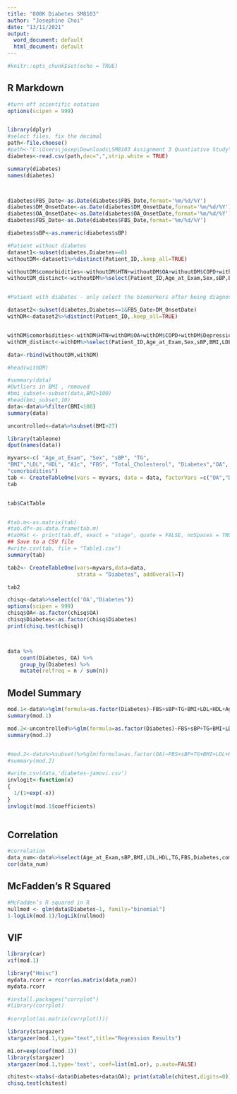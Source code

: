 ---
title: "800K Diabetes SM8103"
author: "Josephine Choi"
date: "13/11/2021"
output:
  word_document: default
  html_document: default
---

```{r setup, include=FALSE}
#knitr::opts_chunk$set(echo = TRUE)
```

## R Markdown



```{r Clean Data}
#turn off scientific notation 
options(scipen = 999) 


library(dplyr)
#select files, fix the decimal
path<-file.choose()
#path<-"C:\Users\josep\Downloads\SM8103 Assignment 3 Quantiative Study\800Kdiabetes.csv"
diabetes<-read.csv(path,dec=",",strip.white = TRUE)

summary(diabetes)
names(diabetes)



diabetes$FBS_Date<-as.Date(diabetes$FBS_Date,format='%m/%d/%Y')
diabetes$DM_OnsetDate<-as.Date(diabetes$DM_OnsetDate,format='%m/%d/%Y')
diabetes$OA_OnsetDate<-as.Date(diabetes$OA_OnsetDate,format='%m/%d/%Y')
diabetes$FBS_Date<-as.Date(diabetes$FBS_Date,format='%m/%d/%Y')

diabetes$sBP<-as.numeric(diabetes$sBP)

#Patient without diabetes
dataset1<-subset(diabetes,Diabetes==0)
withoutDM<-dataset1%>%distinct(Patient_ID,.keep_all=TRUE)

withoutDM$comorbidities<-withoutDM$HTN+withoutDM$OA+withoutDM$COPD+withoutDM$Depression
withoutDM_distinct<-withoutDM%>%select(Patient_ID,Age_at_Exam,Sex,sBP,BMI,LDL,HDL,A1c,TG,FBS,FBS_Date,Total_Cholesterol,Diabetes,DM_OnsetDate,comorbidities,OA)


#Patient with diabetes - only select the biomarkers after being diagnosed with diabetes

dataset2<-subset(diabetes,Diabetes==1&FBS_Date>DM_OnsetDate)
withDM<-dataset2%>%distinct(Patient_ID,.keep_all=TRUE)


withDM$comorbidities<-withDM$HTN+withDM$OA+withDM$COPD+withDM$Depression
withDM_distinct<-withDM%>%select(Patient_ID,Age_at_Exam,Sex,sBP,BMI,LDL,HDL,A1c,TG,FBS,FBS_Date,Total_Cholesterol,Diabetes,DM_OnsetDate,comorbidities,OA)

data<-rbind(withoutDM,withDM)

```
```{r}
#head(withDM)
```


```{r}
#summary(data)
#Outliers in BMI , removed 
#bmi_subset<-subset(data,BMI>100)
#head(bmi_subset,10)
data<-data%>%filter(BMI<100)
summary(data)

uncontrolled<-data%>%subset(BMI>27)
```


```{r Table1}
library(tableone)
dput(names(data))

myvars<-c( "Age_at_Exam", "Sex", "sBP", "TG",
"BMI","LDL","HDL", "A1c", "FBS", "Total_Cholesterol", "Diabetes","OA", 
"comorbidities")
tab <- CreateTableOne(vars = myvars, data = data, factorVars =c("OA","Diabetes"))
tab


tab$CatTable


#tab.m<-as.matrix(tab)
#tab.df<-as.data.frame(tab.m)
#tabMat <- print(tab.df, exact = "stage", quote = FALSE, noSpaces = TRUE, printToggle = FALSE)
## Save to a CSV file
#write.csv(tab, file = "Table1.csv")
summary(tab)
```
```{r}

tab2<- CreateTableOne(vars=myvars,data=data,
                      strata = "Diabetes", addOverall=T)

tab2
```
```{r}
chisq<-data%>%select(c('OA',"Diabetes"))
options(scipen = 999)
chisq$OA<-as.factor(chisq$OA)
chisq$Diabetes<-as.factor(chisq$Diabetes)
print(chisq.test(chisq))



data %>%
    count(Diabetes, OA) %>%
    group_by(Diabetes) %>%
    mutate(relfreq = n / sum(n)) 

```
## Model Summary
```{r}

mod.1<-data%>%glm(formula=as.factor(Diabetes)~FBS+sBP+TG+BMI+LDL+HDL+Age_at_Exam+as.factor(Sex)+comorbidities+as.factor(OA),family=binomial)
summary(mod.1)

mod.2<-uncontrolled%>%glm(formula=as.factor(Diabetes)~FBS+sBP+TG+BMI+LDL+HDL+Age_at_Exam+as.factor(Sex)+comorbidities+as.factor(OA),family=binomial)
summary(mod.2)


#mod.2<-data%>%subset(%>%glm(formula=as.factor(OA)~FBS+sBP+TG+BMI+LDL+HDL+Age_at_Exam+as.factor(Sex)+comorbidities+as.factor(Diabetes),family=binomial)
#summary(mod.2)
```
```{r}
#write.csv(data,'diabetes-jamovi.csv')
invlogit<-function(x)
{
  1/(1+exp(-x))
}
invlogit(mod.1$coefficients)
  
```

## Correlation
```{r Correlation}

#correlation
data_num<-data%>%select(Age_at_Exam,sBP,BMI,LDL,HDL,TG,FBS,Diabetes,comorbidities,OA)
cor(data_num)
```

## McFadden's R Squared 
```{r McFadden}

#McFadden’s R squared in R
nullmod <- glm(data$Diabetes~1, family="binomial")
1-logLik(mod.1)/logLik(nullmod)

```

## VIF 
```{r VIF}
library(car)
vif(mod.1)
```


```{r pressure, echo=FALSE}
library("Hmisc")
mydata.rcorr = rcorr(as.matrix(data_num))
mydata.rcorr

#install.packages("corrplot")
#library(corrplot)
	
#corrplot(as.matrix(corrplot()))
```
```{r}
library(stargazer)
stargazer(mod.1,type="text",title="Regression Results")

m1.or=exp(coef(mod.1))
library(stargazer)
stargazer(mod.1,type='text', coef=list(m1.or), p.auto=FALSE)


```

```{r}
chitest<-xtabs(~data$Diabetes+data$OA); print(xtable(chitest,digits=0))
chisq.test(chitest)


```